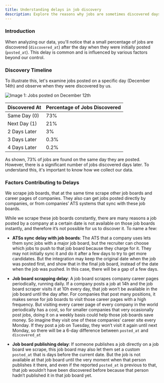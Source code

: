 ```yaml
---
title: Understanding delays in job discovery
description: Explore the reasons why jobs are sometimes discovered days after they are posted and the factors influencing this delay.
---
```


### Introduction

When analyzing our data, you'll notice that a small percentage of jobs are discovered (`discovered_at`) after the day when they were initially posted (`posted_at`). This delay is common and is influenced by various factors beyond our control.

### Discovery Timeline

To illustrate this, let's examine jobs posted on a specific day (December 14th) and observe when they were discovered by us.

![Image 1: Jobs posted on December 12th](https://theirstack.com/static/generated/contentlayer/docs/posts/why-some-jobs-are-discovered-days-after-they-are-posted/chart2.png)

| Discovered At | Percentage of Jobs Discovered |
| --- | --- |
| Same Day (0) | 73% |
| Next Day (1) | 21% |
| 2 Days Later | 3% |
| 3 Days Later | 0.3% |
| 4 Days Later | 0.2% |

As shown, 73% of jobs are found on the same day they are posted. However, there is a significant number of jobs discovered days later. To understand this, it's important to know how we collect our data.

### Factors Contributing to Delays

We scrape job boards, that at the same time scrape other job boards and career pages of companies. They also can get jobs posted directly by companies, or from companies’ ATS systems that sync with these job boards.

While we scrape these job boards constantly, there are many reasons a job posted by a company at a certain date is not available on those job boards instantly, and therefore it’s not possible for us to discover it. To name a few:

*   **ATSs sync delay with job boards**: The ATS that a company uses lets them sync jobs with a major job board, but the recruiter can choose which jobs to push to that job board because they charge for it. They may not initially sync it and do it after a few days to try to get more candidates. But the integration may keep the original date when the job was posted first, and show that in the final job board, instead of the date when the job was pushed. In this case, there will be a gap of a few days.
    
*   **Job board scrapping delay**: A job board scrapes company career pages periodically, running daily. If a company posts a job at 14h and the job board scraper visits it at 10h every day, that job won’t be available in the job board until the day after. For companies that post many positions, it makes sense for job boards to visit those career pages with a high frequency. But visiting every career page of every company in the world periodically has a cost, so for smaller companies that very ocasionally post jobs, doing it on a weekly basis could help those job boards save money. So imagine they visit one of these companies’ career site every Monday. If they post a job on Tuesday, they won’t visit it again until next Monday, so there will be a 6-day difference between `posted_at` and `discovered_at`
    
*   **Job board publishing delay**: If someone publishes a job directly on a job board we scrape, this job board may also let them set a custom `posted_at` that is days before the current date. But the job is not available at that job board until the very moment when that person publishes it there, and even if the reported `posted_at` is previous to that, that job wouldn’t have been discovered before because that person hadn’t published it in that job board yet.